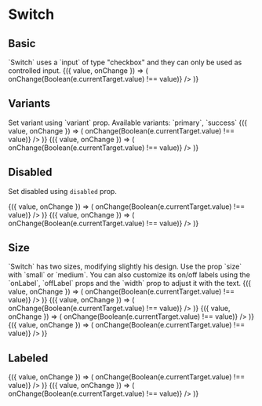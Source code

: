 
<Meta title="Components/Switch" component={Switch} />

# Switch

## Basic

<Description>
  `Switch` uses a `input` of type "checkbox" and they can only be used as
  controlled input.
</Description>

<Canvas>
  <Story name="basic">
    <ControlValue value={false}>
      {({ value, onChange }) => (
        <Switch
          checked={value}
          onChange={e => onChange(Boolean(e.currentTarget.value) !== value)}
        />
      )}
    </ControlValue>
  </Story>
</Canvas>

## Variants

<Description>
  Set variant using `variant` prop. Available variants: `primary`, `success`
</Description>

<Canvas>
  <Story name="variants">
    <BlockList>
      <ControlValue value>
        {({ value, onChange }) => (
          <Switch
            variant="primary"
            checked={value}
            onChange={e => onChange(Boolean(e.currentTarget.value) !== value)}
          />
        )}
      </ControlValue>
      <ControlValue value>
        {({ value, onChange }) => (
          <Switch
            variant="success"
            checked={value}
            onChange={e => onChange(Boolean(e.currentTarget.value) !== value)}
          />
        )}
      </ControlValue>
    </BlockList>
  </Story>
</Canvas>

## Disabled

<Description>Set disabled using `disabled` prop.</Description>

<Canvas>
  <Story name="disabled">
    <BlockList>
      <ControlValue value={false}>
        {({ value, onChange }) => (
          <Switch
            variant="primary"
            checked={value}
            disabled
            onChange={e => onChange(Boolean(e.currentTarget.value) !== value)}
          />
        )}
      </ControlValue>
      <ControlValue value>
        {({ value, onChange }) => (
          <Switch
            variant="primary"
            checked={value}
            disabled
            onChange={e => onChange(Boolean(e.currentTarget.value) !== value)}
          />
        )}
      </ControlValue>
    </BlockList>
  </Story>
</Canvas>

## Size

<Description>
  `Switch` has two sizes, modifying slightly his design. Use the prop `size`
  with `small` or `medium`. You can also customize its on/off labels using the
  `onLabel`, `offLabel` props and the `width` prop to adjust it with the text.
</Description>

<Canvas>
  <Story name="size">
    <BlockList>
      <ControlValue value={false}>
        {({ value, onChange }) => (
          <Switch
            variant="primary"
            size="small"
            checked={value}
            onChange={e => onChange(Boolean(e.currentTarget.value) !== value)}
          />
        )}
      </ControlValue>
      <ControlValue value={false}>
        {({ value, onChange }) => (
          <Switch
            variant="primary"
            size="small"
            width={65}
            checked={value}
            onChange={e => onChange(Boolean(e.currentTarget.value) !== value)}
          />
        )}
      </ControlValue>
      <ControlValue value={false}>
        {({ value, onChange }) => (
          <Switch
            variant="primary"
            size="medium"
            width={120}
            checked={value}
            onChange={e => onChange(Boolean(e.currentTarget.value) !== value)}
          />
        )}
      </ControlValue>
      <ControlValue value={false}>
        {({ value, onChange }) => (
          <Switch
            variant="primary"
            size="medium"
            checked={value}
            onChange={e => onChange(Boolean(e.currentTarget.value) !== value)}
          />
        )}
      </ControlValue>
    </BlockList>
  </Story>
</Canvas>

## Labeled

<Canvas>
  <Story name="labeled">
    <BlockList>
      <ControlValue value={false}>
        {({ value, onChange }) => (
          <Switch
            labeled
            variant="primary"
            checked={value}
            onChange={e => onChange(Boolean(e.currentTarget.value) !== value)}
          />
        )}
      </ControlValue>
      <ControlValue value>
        {({ value, onChange }) => (
          <Switch
            labeled
            onLabel="YES"
            offLabel="NO"
            variant="primary"
            checked={value}
            onChange={e => onChange(Boolean(e.currentTarget.value) !== value)}
          />
        )}
      </ControlValue>
    </BlockList>
  </Story>
</Canvas>
